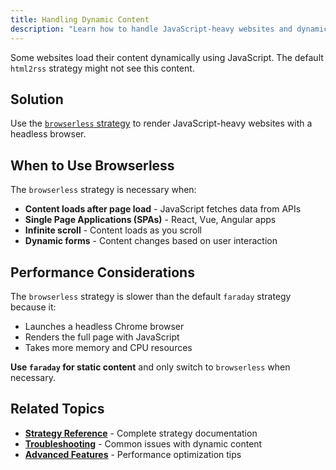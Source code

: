 ```yaml
---
title: Handling Dynamic Content
description: "Learn how to handle JavaScript-heavy websites and dynamic content with html2rss. Use browserless strategy for sites that load content dynamically."
---
```


Some websites load their content dynamically using JavaScript. The default `html2rss` strategy might not see this content.

## Solution

Use the [`browserless` strategy](/ruby-gem/reference/strategy) to render JavaScript-heavy websites with a headless browser.

## When to Use Browserless

The `browserless` strategy is necessary when:

- **Content loads after page load** - JavaScript fetches data from APIs
- **Single Page Applications (SPAs)** - React, Vue, Angular apps
- **Infinite scroll** - Content loads as you scroll
- **Dynamic forms** - Content changes based on user interaction

## Performance Considerations

The `browserless` strategy is slower than the default `faraday` strategy because it:

- Launches a headless Chrome browser
- Renders the full page with JavaScript
- Takes more memory and CPU resources

**Use `faraday` for static content** and only switch to `browserless` when necessary.

## Related Topics

- **[Strategy Reference](/ruby-gem/reference/strategy)** - Complete strategy documentation
- **[Troubleshooting](/troubleshooting/troubleshooting)** - Common issues with dynamic content
- **[Advanced Features](/ruby-gem/how-to/advanced-features/)** - Performance optimization tips
